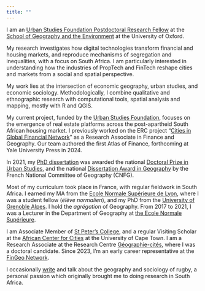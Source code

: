 ---
title: ""
---

I am an [Urban Studies Foundation Postdoctoral Research Fellow](https://www.urbanstudiesfoundation.org/) at the [School of Geography and the Environment](https://www.geog.ox.ac.uk/staff/jmigozzi.html) at the University of Oxford. 

My research investigates how digital technologies transform financial and housing markets, and reproduce mechanisms of segregation and inequalities, with a focus on South Africa. I am particularly interested in understanding how the industries of PropTech and FinTech reshape cities and markets from a social and spatial perspective.

My work lies at the intersection of economic geography, urban studies, and economic sociology. Methodologically, I combine qualitative and ethnographic research with computational tools, spatial analysis and mapping, mostly with R and QGIS.

My current project, funded by the [Urban Studies Foundation](https://www.urbanstudiesfoundation.org/), focuses on the emergence of real estate platforms across the post-apartheid South African housing market. I previously worked on the ERC project "[Cities in Global Financial Network](https://www.citynet21.org/)" as a Research Associate in Finance and Geography. Our team authored the first Atlas of Finance, forthcoming at Yale University Press in 2024.

In 2021, my [PhD dissertation](https://www.theses.fr/en/2020GRALH007) was awarded the national [Doctoral Prize in Urban Studies](http://www.urbanisme-puca.gouv.fr/prix-de-these-sur-la-ville-2021-a2141.html), and the national [Dissertation Award in Geography](https://www.cnfg.fr/vie-du-comite/prix-de-these-du-cnfg/) by the French National Committee of Geography (CNFG). 

Most of my curriculum took place in France, with regular fieldwork in South Africa. I earned my MA from the [Ecole Normale Supérieure de Lyon](https://www.ens-lyon.fr/en/), where I was a student fellow (*élève normalien*), and my PhD from the [University of Grenoble Alpes](https://www.univ-grenoble-alpes.fr/english/). I hold the *agrégation* of Geography. From 2017 to 2021, I was a Lecturer in the Department of Geography at [the Ecole Normale Supérieure](https://www.ens.psl.eu/en).

I am Associate Member of [St Peter's College](https://www.spc.ox.ac.uk/), and a regular Visiting Scholar at the [African Center for Cities](https://www.africancentreforcities.net/) at the University of Cape Town. I am a Research Associate at the Research Centre [Géographie-cités](https://geographie-cites.cnrs.fr/en/geographie-cites/), where I was a doctoral candidate. Since 2023, I'm an early career representative at the [FinGeo Network](https://www.fingeo.net/).

I occasionally [write](https://jmigozzi.github.io/posts.html#category=Rugby) and talk about the geography and sociology of rugby, a personal passion which originally brought me to doing research in South Africa.